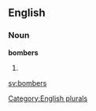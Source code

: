 
==English==

===Noun===
'''bombers'''

# {{plural of|[[bomber]]}}

[[Category:English plurals]]

[[sv:bombers]]